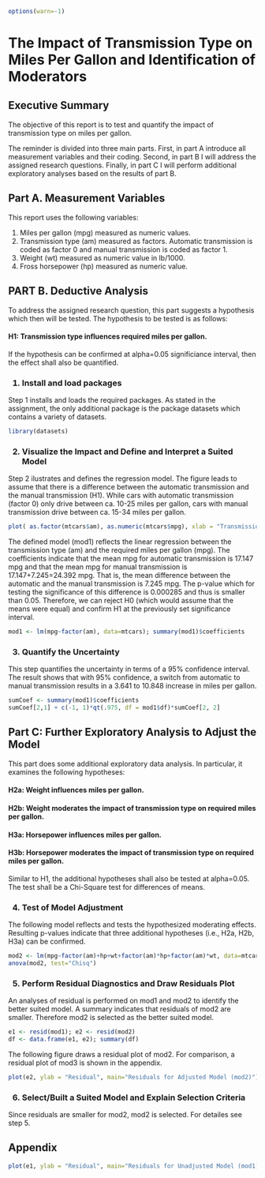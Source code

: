 ```r
options(warn=-1)
```
The Impact of Transmission Type on Miles Per Gallon and Identification of Moderators
========================================================

<h2>Executive Summary</h2>

The objective of this report is to test and quantify the impact of transmission type on miles per gallon.

The reminder is divided into three main parts. First, in part A introduce all measurement variables and their coding. Second, in part B I will address the assigned research questions. Finally, in part C I will perform additional exploratory analyses based on the results of part B.

<h2>Part A. Measurement Variables</h2>

This report uses the following variables:

1. Miles per gallon (mpg) measured as numeric values.
2. Transmission type (am) measured as factors. Automatic transmission is coded as factor 0 and manual transmission is coded as factor 1.
3. Weight (wt) measured as numeric value in lb/1000.
4. Fross horsepower (hp) measured as numeric value.

<h2>PART B. Deductive Analysis</h2>

To address the assigned research question, this part suggests a hypothesis which then will be tested. The hypothesis to be tested is as follows:

<h4>H1: Transmission type influences required miles per gallon.</h4>

If the hypothesis can be confirmed at alpha=0.05 significiance interval, then the effect shall also be quantified.

<h3>1. Install and load packages</h3>

Step 1 installs and loads the required packages. As stated in the assignment, the only additional package is the package datasets which contains a variety of datasets.

```r
library(datasets)
```

<h3>2. Visualize the Impact and Define and Interpret a Suited Model</h3>

Step 2 ilustrates and defines the regression model. The figure leads to assume that there is a difference between the automatic transmission and the manual transmission (H1). While cars with automatic transmission (factor 0) only drive between ca. 10-25 miles per gallon, cars with manual transmission drive between ca. 15-34 miles per gallon.

```r
plot( as.factor(mtcars$am), as.numeric(mtcars$mpg), xlab = "Transmission Type", ylab = "MPG")
```

The defined model (mod1) reflects the linear regression between the transmission type (am) and the required miles per gallon (mpg). The coefficients indicate that the mean mpg for automatic transmission is 17.147 mpg and that the mean mpg for manual transmission is 17.147+7.245=24.392 mpg. That is, the mean difference between the automatic and the manual transmission is 7.245 mpg. The p-value which for testing the significance of this difference is 0.000285 and thus is smaller than 0.05. Therefore, we can reject H0 (which would assume that the means were equal) and confirm H1 at the previously set significance interval.

```r
mod1 <- lm(mpg~factor(am), data=mtcars); summary(mod1)$coefficients
```

<h3>3. Quantify the Uncertainty</h3>

This step quantifies the uncertainty in terms of a 95% confidence interval. The result shows that with 95% confidence, a switch from automatic to manual transmission results in a 3.641 to 10.848 increase in miles per gallon.

```r
sumCoef <- summary(mod1)$coefficients
sumCoef[2,1] + c(-1, 1)*qt(.975, df = mod1$df)*sumCoef[2, 2]
```

<h2>Part C: Further Exploratory Analysis to Adjust the Model</h2>

This part does some additional exploratory data analysis. In particular, it examines the following hypotheses:

<h4>H2a: Weight influences miles per gallon.</h4>
<h4>H2b: Weight moderates the impact of transmission type on required miles per gallon.</h4>
<h4>H3a: Horsepower influences miles per gallon.</h4>
<h4>H3b: Horsepower moderates the impact of transmission type on required miles per gallon.</h4>

Similar to H1, the additional hypotheses shall also be tested at alpha=0.05. The test shall be a Chi-Square test for differences of means.

<h3>4. Test of Model Adjustment</h3>

The following model reflects and tests the hypothesized moderating effects. Resulting p-values indicate that three additional hypotheses (i.e., H2a, H2b, H3a) can be confirmed.

```r
mod2 <- lm(mpg~factor(am)+hp+wt+factor(am)*hp+factor(am)*wt, data=mtcars)
anova(mod2, test="Chisq")
```

<h3>5. Perform Residual Diagnostics and Draw Residuals Plot</h3>

An analyses of residual is performed on mod1 and mod2 to identify the better suited model. A summary indicates that residuals of mod2 are smaller. Therefore mod2 is selected as the better suited model.

```r
e1 <- resid(mod1); e2 <- resid(mod2)
df <- data.frame(e1, e2); summary(df)
```

The following figure draws a residual plot of mod2. For comparison, a residual plot of mod3 is shown in the appendix.

```r
plot(e2, ylab = "Residual", main="Residuals for Adjusted Model (mod2)"); abline(h=0)
```

<h3>6. Select/Built a Suited Model and Explain Selection Criteria</h3>

Since residuals are smaller for mod2, mod2 is selected. For detailes see step 5.

<h2>Appendix</h2>
```r
plot(e1, ylab = "Residual", main="Residuals for Unadjusted Model (mod1)"); abline(h=0)
```
